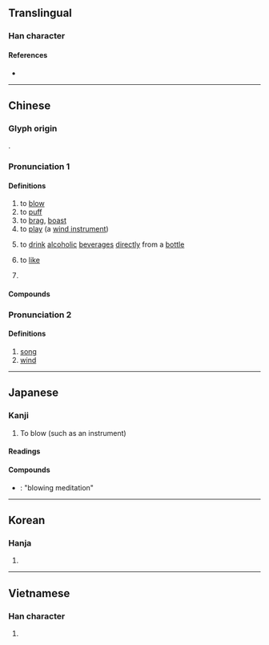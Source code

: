 {{also|欥}}
{{character info/new}}
==Translingual==

===Han character===
{{Han char|rn=30|rad=口|as=04|sn=7|four=67082|canj=NO|ids=⿰口欠}}

====References====
* {{Han ref|kx=0179.130|dkj=03373|dj=0397.070|hdz=10593.030|uh=5439}}

----

==Chinese==
{{zh-forms|alt=𠷕,龡,䶴}}

===Glyph origin===
{{Han etyl}}
{{Han compound|ls=ic|口|欠|t1=mouth|t2=blow}}.

===Pronunciation 1===
{{zh-pron
|m=chuī
|dg=чуй1
|c=ceoi1
|h=pfs=chhôi
|md=chuŏi
|mn=xm,tp,hc,mg,ph:chhe/qz,lk,sx,km,hc:chher/zz,kh,tn,tc,yl:chhoe/chhui
|mn_note=chhe/chher/chhoe - vernacular; chhui - literary
|mn-t=cuê1
|w=1tshr
|mc=1
|oc=1,1
|cat=v
}}

====Definitions====
{{zh-hanzi}}

# to [[blow]]
# to [[puff]]
# to [[brag]], [[boast]]
# to [[play]] (a [[wind instrument]])
#: {{zh-x|吹 口琴|to '''play''' the harmonica}}
# {{lb|zh|informal}} to [[drink]] [[alcoholic]] [[beverage]]s [[directly]] from a [[bottle]]
# {{lb|zh|ACG}} to [[like]]
#: {{zh-x|吹 爆|to '''like''' very much}}
#: {{zh-x|全员 吹|'''someone who likes''' everyone (in the anime)}}
# {{zh-misspelling|催|to [[urge]]}}

====Compounds====
{{zh-der|吹簫|吹噓|吹牛|鼓吹|吹功|吹毛求疵|超吹|電吹風|鼓吹樂|吹捧|吹打樂|吹口哨|斬草不除根，春風吹又生|吹打|吹灰之力|吹奏樂器|吹皺一池春水|吹氣球|吹鼓手|吹鬍子|兩部鼓吹|大吹大擂|吹冷風|吹毛索疵|吹灰|吹彈|吹襲|吹雲|吹燈兒|大肆吹噓|吹燈|吹毛求瑕|吹簫吳市|吹毛取瑕|吹奏|吹法螺|吹管|吹拂|吹釉|吹風|噓枯吹生|一風吹|吹指|吹腔|吹糖人兒|一吹一唱|吹牛大王|吹火|吹風機|因風吹火|吹大氣|吹手|吹網|吹擂|吹毛|大吹牛皮|大吹法螺|大吹|吹竹|大力鼓吹|吹呼|吹樂器|吹影鏤塵|吹脣|吹蝕作用|吹風胡哨|吹銃|吹送流|吹起捏塌|吹葭|吹臺|吹糠見米|吹糖|吹箭|吹筒|吹玻璃|吹牛皮|吹氣勝蘭|吹毛毛|吹大炮|吹喇叭|吹啦|吳市吹簫|引風吹火|弦吹|懲羹吹齏|橫吹|清吹|歌吹|日炙風吹|朔吹|風吹草動|順風吹火|風吹雨打|麵杖吹火|雨打風吹|胡吹亂滂|胡吹大氣|自吹自擂|風吹草低|風吹浪打|鼓吹鳴蛙|鼓吹弦|黃門鼓吹|鳳吹|馬上吹|風吹砂|詩腸鼓吹|胡吹亂謅|鬼吹燈|鐃吹|鏤塵吹影|自我吹噓}}

===Pronunciation 2===
{{zh-pron
|m=chuì
|c=ceoi1
|mc=2
|oc=2,2
|cat=n
}}

====Definitions====
{{zh-hanzi}}

# [[song]]
# [[wind]]
{{zh-cat|Beginning}}

----

==Japanese==

===Kanji===
{{ja-kanji|grade=c|rs=口04}}

# To blow (such as an instrument)

====Readings====
{{ja-readings
|goon=すい
|kanon=すい
|kun=ふ-く
}}

====Compounds====
* {{ja-r|吹禅|すいぜん}}: "blowing meditation"

----

==Korean==

===Hanja===
{{ko-hanja|hangeul=취}}

# {{defn|lang=ko|sort=口04}}

----

==Vietnamese==

===Han character===
{{vi-hantu|[[xuy]], [[xi]], [[xơi]], [[xoe]], [[xôi]], [[xuê]], [[xuý]], [[xùi]], [[xì]], [[xỉ]], [[xua]], [[xuề]], [[xuế]], [[xuể]], [[xui]], [[xủi]], [[xuôi]]|rs=口04}}

# {{defn|lang=vi|sort=口04}}